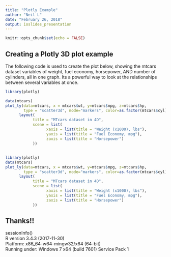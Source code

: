 ```yaml
---
title: "Plotly Example"
author: "Neil L"
date: "February 26, 2018"
output: ioslides_presentation
---
```


```r
knitr::opts_chunk$set(echo = FALSE)
```

## Creating a Plotly 3D plot example
  
The following code is used to create the plot below, showing the mtcars dataset variables of weight, fuel economy, horsepower, AND number of cylinders, all in one graph.  Its a powerful way to look at the relationships between several variables at once.  
```r
library(plotly)

data(mtcars)
plot_ly(data=mtcars, x = mtcars$wt, y=mtcars$mpg, z=mtcars$hp, 
        type = "scatter3d", mode="markers", color=as.factor(mtcars$cyl)) %>%
      layout(
            title = "MTcars dataset in 4D",
            scene = list(
                  xaxis = list(title = "Weight (x1000), lbs"),
                  yaxis = list(title = "Fuel Economy, mpg"),
                  zaxis = list(title = "Horsepower")
            ))
```

##
```r
library(plotly)
data(mtcars)
plot_ly(data=mtcars, x = mtcars$wt, y=mtcars$mpg, z=mtcars$hp, 
        type = "scatter3d", mode="markers", color=as.factor(mtcars$cyl)) %>%
      layout(
            title = "MTcars dataset in 4D",
            scene = list(
                  xaxis = list(title = "Weight (x1000), lbs"),
                  yaxis = list(title = "Fuel Economy, mpg"),
                  zaxis = list(title = "Horsepower")
            ))
```


## Thanks!!

sessionInfo()  
R version 3.4.3 (2017-11-30)  
Platform: x86_64-w64-mingw32/x64 (64-bit)  
Running under: Windows 7 x64 (build 7601) Service Pack 1  
